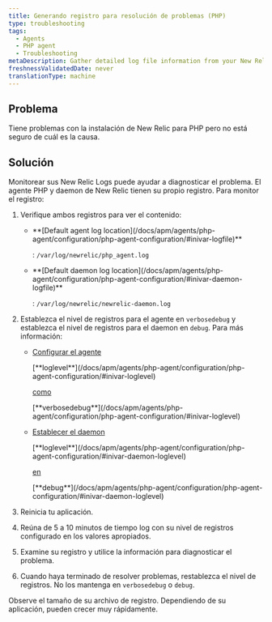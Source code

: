 ```yaml
---
title: Generando registro para resolución de problemas (PHP)
type: troubleshooting
tags:
  - Agents
  - PHP agent
  - Troubleshooting
metaDescription: Gather detailed log file information from your New Relic for PHP installation to diagnose issues.
freshnessValidatedDate: never
translationType: machine
---
```


## Problema

Tiene problemas con la instalación de New Relic para PHP pero no está seguro de cuál es la causa.

## Solución

Monitorear sus New Relic Logs puede ayudar a diagnosticar el problema. El agente PHP y daemon de New Relic tienen su propio registro. Para monitor el registro:

1. Verifique ambos registros para ver el contenido:

   * <DNT>
       **[Default agent log location](/docs/apm/agents/php-agent/configuration/php-agent-configuration/#inivar-logfile)**
     </DNT>

     : `/var/log/newrelic/php_agent.log`

   * <DNT>
       **[Default daemon log location](/docs/apm/agents/php-agent/configuration/php-agent-configuration/#inivar-daemon-logfile)**
     </DNT>

     : `/var/log/newrelic/newrelic-daemon.log`

2. Establezca el nivel de registros para el agente en `verbosedebug` y establezca el nivel de registros para el daemon en `debug`. Para más información:

   * [Configurar el agente](/docs/apm/agents/php-agent/configuration/php-agent-configuration/#inivar-loglevel)

     <DNT>
       [**loglevel**](/docs/apm/agents/php-agent/configuration/php-agent-configuration/#inivar-loglevel)
     </DNT>

     [como](/docs/apm/agents/php-agent/configuration/php-agent-configuration/#inivar-loglevel)

     <DNT>
       [**verbosedebug**](/docs/apm/agents/php-agent/configuration/php-agent-configuration/#inivar-loglevel)
     </DNT>

   * [Establecer el daemon](/docs/apm/agents/php-agent/configuration/php-agent-configuration/#inivar-daemon-loglevel)

     <DNT>
       [**loglevel**](/docs/apm/agents/php-agent/configuration/php-agent-configuration/#inivar-daemon-loglevel)
     </DNT>

     [en](/docs/apm/agents/php-agent/configuration/php-agent-configuration/#inivar-daemon-loglevel)

     <DNT>
       [**debug**](/docs/apm/agents/php-agent/configuration/php-agent-configuration/#inivar-daemon-loglevel)
     </DNT>

3. Reinicia tu aplicación.

4. Reúna de 5 a 10 minutos de tiempo log con su nivel de registros configurado en los valores apropiados.

5. Examine su registro y utilice la información para diagnosticar el problema.

6. Cuando haya terminado de resolver problemas, restablezca el nivel de registros. No los mantenga en `verbosedebug` o `debug`.

<Callout variant="caution">
  Observe el tamaño de su archivo de registro. Dependiendo de su aplicación, pueden crecer muy rápidamente.
</Callout>
